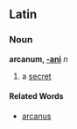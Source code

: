 ==Latin==
===Noun===
'''arcanum, [[Wiktionary Appendix:Latin second declension|-ani]]''' ''n''

#a [[secret]]
====Related Words====
*[[arcanus]]